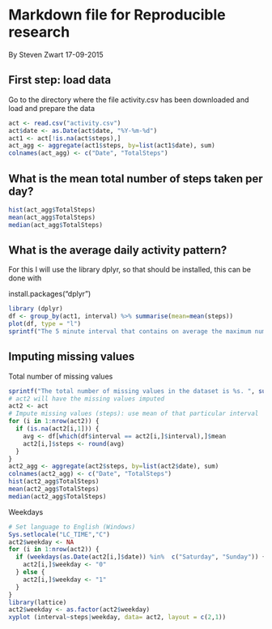 # Markdown file for Reproducible research

By Steven Zwart
17-09-2015

## First step: load data

Go to the directory where the file activity.csv has been downloaded and load and prepare the data

```r
act <- read.csv("activity.csv")
act$date <- as.Date(act$date, "%Y-%m-%d")
act1 <- act[!is.na(act$steps),]
act_agg <- aggregate(act1$steps, by=list(act1$date), sum)
colnames(act_agg) <- c("Date", "TotalSteps")
```

## What is the mean total number of steps taken per day?

```r
hist(act_agg$TotalSteps)
mean(act_agg$TotalSteps)
median(act_agg$TotalSteps)
```

## What is the average daily activity pattern?

For this I will use the library dplyr, so that should be installed, this can be done with

install.packages("dplyr")

```r
library (dplyr)
df <- group_by(act1, interval) %>% summarise(mean=mean(steps))
plot(df, type = "l")
sprintf("The 5 minute interval that contains on average the maximum number of steps is %s.", df[which(df$mean==max(df$mean)),]$interval)
```

## Imputing missing values

Total number of missing values

```r
sprintf("The total number of missing values in the dataset is %s. ", sum(is.na(act)))
# act2 will have the missing values imputed
act2 <- act
# Impute missing values (steps): use mean of that particular interval 
for (i in 1:nrow(act2)) {
  if (is.na(act2[i,1])) {
    avg <- df[which(df$interval == act2[i,]$interval),]$mean
    act2[i,]$steps <- round(avg)
  }
}
act2_agg <- aggregate(act2$steps, by=list(act2$date), sum)
colnames(act2_agg) <- c("Date", "TotalSteps")
hist(act2_agg$TotalSteps)
mean(act2_agg$TotalSteps)
median(act2_agg$TotalSteps)
```

Weekdays

```r
# Set language to English (Windows)
Sys.setlocale("LC_TIME","C")
act2$weekday <- NA
for (i in 1:nrow(act2)) {
  if (weekdays(as.Date(act2[i,]$date)) %in%  c("Saturday", "Sunday")) {
    act2[i,]$weekday <- "0"
  } else {
    act2[i,]$weekday <- "1"
  }
}
library(lattice)
act2$weekday <- as.factor(act2$weekday)
xyplot (interval~steps|weekday, data= act2, layout = c(2,1))
```


